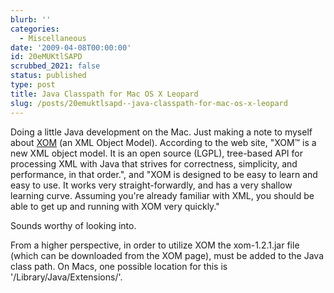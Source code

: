 ```yaml
---
blurb: ''
categories:
  - Miscellaneous
date: '2009-04-08T00:00:00'
id: 20eMUKtlSAPD
scrubbed_2021: false
status: published
type: post
title: Java Classpath for Mac OS X Leopard
slug: /posts/20emuktlsapd--java-classpath-for-mac-os-x-leopard
---
```


Doing a little Java development on the Mac. Just making a note to
myself about [XOM](http://www.xom.nu/) (an XML Object Model).
According to the web site, "XOM™ is a new XML object model. It is
an open source (LGPL), tree-based API for processing XML with Java
that strives for correctness, simplicity, and performance, in that
order.", and "XOM is designed to be easy to learn and easy to use.
It works very straight-forwardly, and has a very shallow learning
curve. Assuming you're already familiar with XML, you should be
able to get up and running with XOM very quickly."

Sounds worthy of looking into.

From a higher perspective, in order to utilize XOM the
xom-1.2.1.jar file (which can be downloaded from the XOM page),
must be added to the Java class path. On Macs, one possible
location for this is '/Library/Java/Extensions/'.
